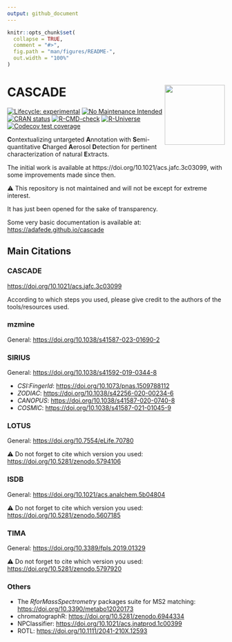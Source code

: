 ```yaml
---
output: github_document
---
```


<!-- README.md is generated from README.Rmd. Please edit that file -->

```r
knitr::opts_chunk$set(
  collapse = TRUE,
  comment = "#>",
  fig.path = "man/figures/README-",
  out.width = "100%"
)
```

# CASCADE <img src='https://raw.githubusercontent.com/adafede/cascade/dev/man/figures/logo.svg' align="right" height="139" />

<!-- badges: start -->
[![Lifecycle: experimental](https://img.shields.io/badge/lifecycle-experimental-orange.svg)](https://lifecycle.r-lib.org/articles/stages.html#experimental)
[![No Maintenance Intended](http://unmaintained.tech/badge.svg)](http://unmaintained.tech/)
[![CRAN status](https://www.r-pkg.org/badges/version/tima)](https://CRAN.R-project.org/package=tima)
[![R-CMD-check](https://github.com/adafede/cascade/actions/workflows/R-CMD-check.yaml/badge.svg)](https://github.com/adafede/cascade/actions/workflows/R-CMD-check.yaml)
[![R-Universe](https://adafede.r-universe.dev/badges/cascade)](https://adafede.r-universe.dev/cascade)
[![Codecov test coverage](https://codecov.io/gh/adafede/cascade/graph/badge.svg)](https://app.codecov.io/gh/adafede/cascade)
<!-- [![Docker](https://badgen.net/badge/icon/docker?icon=docker&label)](https://hub.docker.com/r/adafede/cascade/) -->
<!-- [![DOI](https://zenodo.org/badge/DOI/10.5281/zenodo.5797920.svg)](https://doi.org/10.5281/zenodo.5797920) -->
<!-- badges: end -->

**C**ontextualizing untargeted **A**nnotation with **S**emi-quantitative **C**harged **A**erosol **D**etection for pertinent characterization of natural **E**xtracts.

The initial work is available at https://doi.org/10.1021/acs.jafc.3c03099, with some improvements made since then.

⚠️ This repository is not maintained and will not be except for extreme interest.
 
It has just been opened for the sake of transparency.

Some very basic documentation is available at: <https://adafede.github.io/cascade>

## Main Citations

### CASCADE

<https://doi.org/10.1021/acs.jafc.3c03099>

According to which steps you used, please give credit to the authors of the tools/resources used.

### mzmine

General: <https://doi.org/10.1038/s41587-023-01690-2>

### SIRIUS

General: <https://doi.org/10.1038/s41592-019-0344-8>

- *CSI:FingerId*: <https://doi.org/10.1073/pnas.1509788112>
- *ZODIAC*: <https://doi.org/10.1038/s42256-020-00234-6>
- *CANOPUS*: <https://doi.org/10.1038/s41587-020-0740-8>
- *COSMIC*: <https://doi.org/10.1038/s41587-021-01045-9>

### LOTUS

General: <https://doi.org/10.7554/eLife.70780>

⚠️ Do not forget to cite which version you used: <https://doi.org/10.5281/zenodo.5794106>

### ISDB

General: <https://doi.org/10.1021/acs.analchem.5b04804>

⚠️ Do not forget to cite which version you used: <https://doi.org/10.5281/zenodo.5607185>

### TIMA

General: <https://doi.org/10.3389/fpls.2019.01329>

⚠️ Do not forget to cite which version you used: <https://doi.org/10.5281/zenodo.5797920>

### Others

- The *RforMassSpectrometry* packages suite for MS2 matching: <https://doi.org/10.3390/metabo12020173>
- chromatographR: <https://doi.org/10.5281/zenodo.6944334>
- NPClassifier: <https://doi.org/10.1021/acs.jnatprod.1c00399>
- ROTL: <https://doi.org/10.1111/2041-210X.12593>

